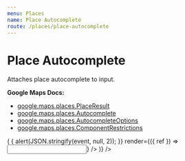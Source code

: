```yaml
---
menu: Places
name: Place Autocomplete
route: /places/place-autocomplete
---
```



# Place Autocomplete

Attaches place autocomplete to input.

**Google Maps Docs:**

- [google.maps.places.PlaceResult](https://developers.google.com/maps/documentation/javascript/reference/places-service#PlaceResult)
- [google.maps.places.Autocomplete](https://developers.google.com/maps/documentation/javascript/reference/places-widget#Autocomplete)
- [google.maps.places.AutocompleteOptions](https://developers.google.com/maps/documentation/javascript/reference/places-widget#AutocompleteOptions)
- [google.maps.places.ComponentRestrictions](https://developers.google.com/maps/documentation/javascript/reference/places-autocomplete-service#ComponentRestrictions)

<Playground>
  <GoogleMapsLoader
    apiKey="AIzaSyA-jxUCmizaZ0lFsWk8HS5-MzEkXH7atPk"
    render={maps => (
      <PlaceAutocomplete
        maps={maps}
        placeIdOnly={true}
        strictBounds={true}
        types={["geocode"]}
        componentRestrictions={{ country: "USA" }}
        onPlaceChanged={event => {
          alert(JSON.stringify(event, null, 2));
        }}
        render={({ ref }) => <input ref={ref} type="text" />}
      />
    )}
  />
</Playground>

<PropsTable of={PlaceAutocomplete} />
